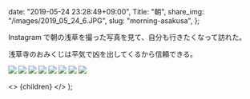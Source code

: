 
  date: "2019-05-24 23:28:49+09:00",
  Title: "朝",
  share_img: "/images/2019_05_24_6.JPG",
  slug: "morning-asakusa",
};

Instagram で朝の浅草を撮った写真を見て、自分も行きたくなって訪れた。

浅草寺のおみくじは平気で凶を出してくるから信頼できる。

![](/images/2019_05_24_1.JPG)
![](/images/2019_05_24_2.JPG)
![](/images/2019_05_24_3.JPG)
![](/images/2019_05_24_4.JPG)
![](/images/2019_05_24_5.JPG)
![](/images/2019_05_24_6.JPG)
![](/images/2019_05_24_7.JPG)
![](/images/2019_05_24_8.JPG)

  <>
    <Head>
      <title>{meta.Title} | 異郷好実</title>
    </Head>
    <PostLayout meta={meta}>{children}</PostLayout>
  </>
);
